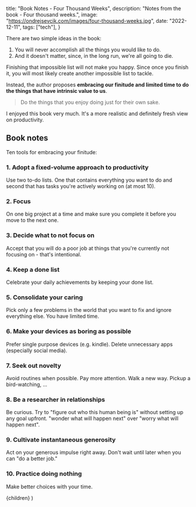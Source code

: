 
  title: "Book Notes - Four Thousand Weeks",
  description: "Notes from the book - Four thousand weeks.",
  image: "https://ondrejsevcik.com/images/four-thousand-weeks.jpg",
  date: "2022-12-11",
  tags: ["tech"],
}

There are two simple ideas in the book:

1. You will never accomplish all the things you would like to do.
2. And it doesn't matter, since, in the long run, we're all going to die.

Finishing that impossible list will not make you happy. Since once you finish it, you will most likely create another impossible list to tackle.

Instead, the author proposes **embracing our finitude and limited time to do the things that have intrinsic value to us**.

> Do the things that you enjoy doing just for their own sake.

I enjoyed this book very much. It's a more realistic and definitely fresh view on productivity.

## Book notes

Ten tools for embracing your finitude:

### 1. Adopt a fixed-volume approach to productivity

Use two to-do lists. One that contains everything you want to do and second that has tasks you're actively working on (at most 10).

### 2. Focus

On one big project at a time and make sure you complete it before you move to the next one.

### 3. Decide what to not focus on

Accept that you will do a poor job at things that you're currently not focusing on - that's intentional.

### 4. Keep a done list

Celebrate your daily achievements by keeping your done list.

### 5. Consolidate your caring

Pick only a few problems in the world that you want to fix and ignore everything else. You have limited time.

### 6. Make your devices as boring as possible

Prefer single purpose devices (e.g. kindle). Delete unnecessary apps (especially social media).

### 7. Seek out novelty

Avoid routines when possible. Pay more attention. Walk a new way. Pickup a bird-watching, ...

### 8. Be a researcher in relationships

Be curious. Try to "figure out who this human being is" without setting up any goal upfront. "wonder what will happen next" over "worry what will happen next".

### 9. Cultivate instantaneous generosity

Act on your generous impulse right away. Don't wait until later when you can "do a better job."

### 10. Practice doing nothing

Make better choices with your time.

  <BlogPostLayout meta={meta}>{children}</BlogPostLayout>
)
